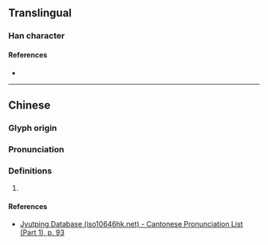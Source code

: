 {{character info/new}}
==Translingual==

===Han character===
{{Han char|rn=38|rad=女|as=08|sn=11|four=|canj=VNME,XVNME|ids=⿰女录,⿰女彔}}

====References====
* {{Han ref|kx=0263.430|dkj=06378|dj=0530.280|hdz=21062.050|uh=5A3D|ud=23101}}

----

==Chinese==
{{zh-forms}}

===Glyph origin===
{{Han etym}}

===Pronunciation===
{{zh-pron
|m=lù
|c=luk6
|mc=y
|oc=y
|cat=
}}

===Definitions===
{{zh-hanzi}}

# {{rfdef|zh}}

====References====
* [http://www.iso10646hk.net/jp/document/download.jsp Jyutping Database (iso10646hk.net) - Cantonese Pronunciation List (Part 1), p. 93]